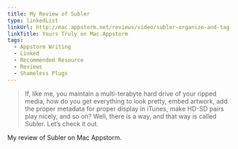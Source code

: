 ```yaml
---
title: My Review of Subler
type: linkedList
linkUrl: http://mac.appstorm.net/reviews/video/subler-organize-and-tag-your-itunes-movies-and-tv-shows/
linkTitle: Yours Truly on Mac.Appstorm
tags:
  - Appstorm Writing
  - Linked
  - Recommended Resource
  - Reviews
  - Shameless Plugs
---
```


> If, like me, you maintain a multi-terabyte hard drive of your ripped media, how do you get everything to look pretty, embed artwork, add the proper metadata for proper display in iTunes, make HD-SD pairs play nicely, and so on? Well, there is a way, and that way is called Subler. Let’s check it out.

My review of Subler on Mac Appstorm.
